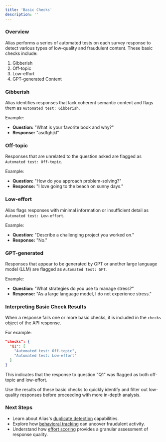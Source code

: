```yaml
---
title: 'Basic Checks'
description: ''
---
```


### Overview

Alias performs a series of automated tests on each survey response to detect various types of low-quality and fraudulent content. These basic checks include:

1. Gibberish
2. Off-topic
3. Low-effort
4. GPT-generated Content

### Gibberish

Alias identifies responses that lack coherent semantic content and flags them as `Automated test: Gibberish`. 

Example:
- **Question:** "What is your favorite book and why?"
- **Response:** "asdfghjkl"

### Off-topic

Responses that are unrelated to the question asked are flagged as `Automated test: Off-topic`. 

Example:
- **Question:** "How do you approach problem-solving?"
- **Response:** "I love going to the beach on sunny days."

### Low-effort

Alias flags responses with minimal information or insufficient detail as `Automated test: Low-effort`.

Example:
- **Question:** "Describe a challenging project you worked on."
- **Response:** "No."

### GPT-generated

Responses that appear to be generated by GPT or another large language model (LLM) are flagged as `Automated test: GPT`.

Example:
- **Question:** "What strategies do you use to manage stress?"
- **Response:** "As a large language model, I do not experience stress."

### Interpreting Basic Check Results

When a response fails one or more basic checks, it is included in the `checks` object of the API response. 

For example:

```json
"checks": {
  "Q1": [
    "Automated test: Off-topic",
    "Automated test: Low-effort"
  ]
}
```

This indicates that the response to question "Q1" was flagged as both off-topic and low-effort.

Use the results of these basic checks to quickly identify and filter out low-quality responses before proceeding with more in-depth analysis.

### Next Steps

- Learn about Alias's [duplicate detection](duplicate-detection) capabilities.
- Explore how [behavioral tracking](behavioral-tracking) can uncover fraudulent activity.
- Understand how [effort scoring](effort-scoring) provides a granular assessment of response quality.